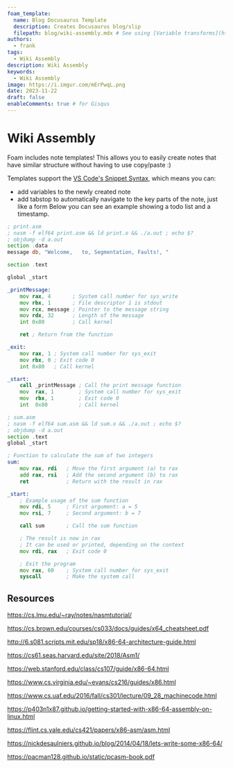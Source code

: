 ```yaml
---
foam_template:
  name: Blog Docusaurus Template
  description: Creates Docusaurus blog/slip
  filepath: blog/wiki-assembly.mdx # See using [Variable transforms](https://code.visualstudio.com/docs/editor/userdefinedsnippets#_variable-transforms )
authors:
  - frank
tags:
  - Wiki Assembly
description: Wiki Assembly
keywords:
  - Wiki Assembly
image: https://i.imgur.com/mErPwqL.png
date: 2023-11-22
draft: false
enableComments: true # for Gisqus
---
```


# Wiki Assembly

Foam includes note templates!
This allows you to easily create notes that have similar structure without having to use copy/paste :)

Templates support the [VS Code's Snippet Syntax](https://code.visualstudio.com/docs/editor/userdefinedsnippets#_snippet-syntax), which means you can:

- add variables to the newly created note
- add tabstop to automatically navigate to the key parts of the note, just like a form
Below you can see an example showing a todo list and a timestamp.

<!--truncate-->

```asm title="print.asm"
; print.asm
; nasm -f elf64 print.asm && ld print.o && ./a.out ; echo $?
; objdump -d a.out
section .data
message db, "Welcome,   to, Segmentation, Faults!, "

section .text

global _start

_printMessage:
    mov rax, 4       ; System call number for sys_write
    mov rbx, 1       ; File descriptor 1 is stdout
    mov rcx, message ; Pointer to the message string
    mov rdx, 32      ; Length of the message
    int 0x80         ; Call kernel

    ret ; Return from the function

_exit:
    mov rax, 1 ; System call number for sys_exit
    mov rbx, 0 ; Exit code 0
    int 0x80   ; Call kernel

_start:
    call _printMessage ; Call the print message function
    mov  rax, 1        ; System call number for sys_exit
    mov  rbx, 1        ; Exit code 0
    int  0x80          ; Call kernel
```

```asm title="sum.asm"
; sum.asm
; nasm -f elf64 sum.asm && ld sum.o && ./a.out ; echo $?
; objdump -d a.out
section .text
global _start

; Function to calculate the sum of two integers
sum:
    mov rax, rdi   ; Move the first argument (a) to rax
    add rax, rsi   ; Add the second argument (b) to rax
    ret            ; Return with the result in rax

_start:
    ; Example usage of the sum function
    mov rdi, 5     ; First argument: a = 5
    mov rsi, 7     ; Second argument: b = 7

    call sum       ; Call the sum function

    ; The result is now in rax
    ; It can be used or printed, depending on the context
    mov rdi, rax   ; Exit code 0

    ; Exit the program
    mov rax, 60    ; System call number for sys_exit
    syscall        ; Make the system call
```

## Resources

https://cs.lmu.edu/~ray/notes/nasmtutorial/

https://cs.brown.edu/courses/cs033/docs/guides/x64_cheatsheet.pdf

http://6.s081.scripts.mit.edu/sp18/x86-64-architecture-guide.html

https://cs61.seas.harvard.edu/site/2018/Asm1/

https://web.stanford.edu/class/cs107/guide/x86-64.html

https://www.cs.virginia.edu/~evans/cs216/guides/x86.html

https://www.cs.uaf.edu/2016/fall/cs301/lecture/09_28_machinecode.html

https://p403n1x87.github.io/getting-started-with-x86-64-assembly-on-linux.html

https://flint.cs.yale.edu/cs421/papers/x86-asm/asm.html

https://nickdesaulniers.github.io/blog/2014/04/18/lets-write-some-x86-64/

https://pacman128.github.io/static/pcasm-book.pdf